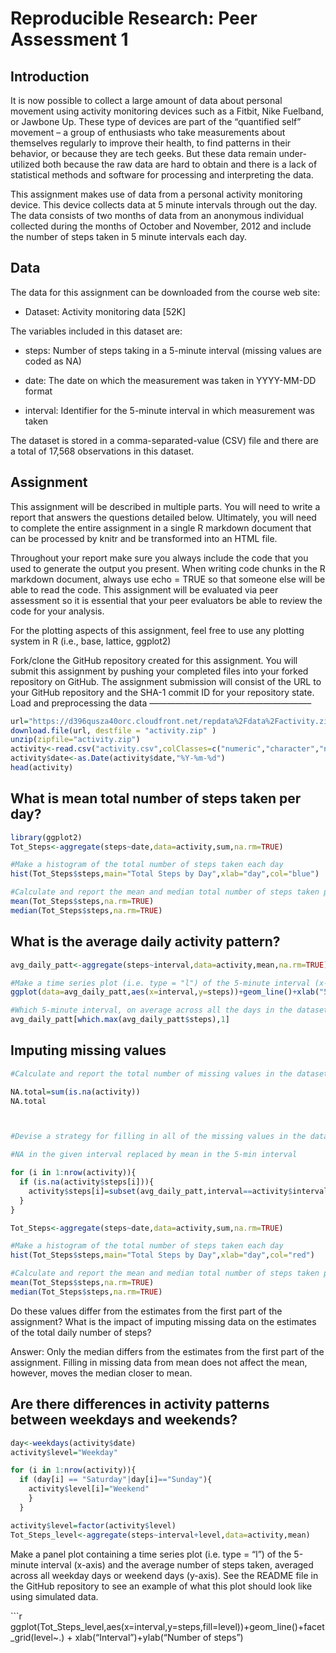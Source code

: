 Reproducible Research: Peer Assessment 1
========================================================

Introduction
--------------------------

It is now possible to collect a large amount of data about personal movement using activity monitoring devices such as a Fitbit, Nike Fuelband, or Jawbone Up. These type of devices are part of the "quantified self" movement -- a group of enthusiasts who take measurements about themselves regularly to improve their health, to find patterns in their behavior, or because they are tech geeks. But these data remain under-utilized both because the raw data are hard to obtain and there is a lack of statistical methods and software for processing and interpreting the data.

This assignment makes use of data from a personal activity monitoring device. This device collects data at 5 minute intervals through out the day. The data consists of two months of data from an anonymous individual collected during the months of October and November, 2012 and include the number of steps taken in 5 minute intervals each day.

Data
-----------------

The data for this assignment can be downloaded from the course web site:

- Dataset: Activity monitoring data [52K]

The variables included in this dataset are:
 
- steps: Number of steps taking in a 5-minute interval (missing values are coded as NA)

- date: The date on which the measurement was taken in YYYY-MM-DD format

- interval: Identifier for the 5-minute interval in which measurement was taken

The dataset is stored in a comma-separated-value (CSV) file and there are a total of 17,568 observations in this dataset.

Assignment
-------------------------------

This assignment will be described in multiple parts. You will need to write a report that answers the questions detailed below. Ultimately, you will need to complete the entire assignment in a single R markdown document that can be processed by knitr and be transformed into an HTML file.

Throughout your report make sure you always include the code that you used to generate the output you present. When writing code chunks in the R markdown document, always use echo = TRUE so that someone else will be able to read the code. This assignment will be evaluated via peer assessment so it is essential that your peer evaluators be able to review the code for your analysis.

For the plotting aspects of this assignment, feel free to use any plotting system in R (i.e., base, lattice, ggplot2)

Fork/clone the GitHub repository created for this assignment. You will submit this assignment by pushing your completed files into your forked repository on GitHub. The assignment submission will consist of the URL to your GitHub repository and the SHA-1 commit ID for your repository state.
Load and preprocessing the data
--------------------------------------------------------

```r
url="https://d396qusza40orc.cloudfront.net/repdata%2Fdata%2Factivity.zip"
download.file(url, destfile = "activity.zip" )
unzip(zipfile="activity.zip")
activity<-read.csv("activity.csv",colClasses=c("numeric","character","numeric"))
activity$date<-as.Date(activity$date,"%Y-%m-%d")
head(activity)

```


What is mean total number of steps taken per day?
--------------------------------------------------------
```r
library(ggplot2)
Tot_Steps<-aggregate(steps~date,data=activity,sum,na.rm=TRUE)

#Make a histogram of the total number of steps taken each day
hist(Tot_Steps$steps,main="Total Steps by Day",xlab="day",col="blue")

#Calculate and report the mean and median total number of steps taken per day
mean(Tot_Steps$steps,na.rm=TRUE)
median(Tot_Steps$steps,na.rm=TRUE)

```

What is the average daily activity pattern?
--------------------------------------------------------
```r
avg_daily_patt<-aggregate(steps~interval,data=activity,mean,na.rm=TRUE)

#Make a time series plot (i.e. type = "l") of the 5-minute interval (x-axis) and the average number of steps taken, averaged across all days (y-axis)
ggplot(data=avg_daily_patt,aes(x=interval,y=steps))+geom_line()+xlab("5-min interval")+ylab("Average Number of Steps Taken")

#Which 5-minute interval, on average across all the days in the dataset, contains the maximum number of steps?
avg_daily_patt[which.max(avg_daily_patt$steps),1]


```
Imputing missing values
--------------------------------------------------------

```r
#Calculate and report the total number of missing values in the dataset (i.e. the total number of rows with NAs)

NA.total=sum(is.na(activity))
NA.total



#Devise a strategy for filling in all of the missing values in the dataset. The strategy does not need to be sophisticated. For example, you could use the mean/median for that day, or the mean for that 5-minute interval, etc.

#NA in the given interval replaced by mean in the 5-min interval

for (i in 1:nrow(activity)){
  if (is.na(activity$steps[i])){
    activity$steps[i]=subset(avg_daily_patt,interval==activity$interval[i])$steps
  }
}

Tot_Steps<-aggregate(steps~date,data=activity,sum,na.rm=TRUE)

#Make a histogram of the total number of steps taken each day
hist(Tot_Steps$steps,main="Total Steps by Day",xlab="day",col="red")

#Calculate and report the mean and median total number of steps taken per day
mean(Tot_Steps$steps,na.rm=TRUE)
median(Tot_Steps$steps,na.rm=TRUE)

```
Do these values differ from the estimates from the first part of the assignment? What is the impact of imputing missing data on the estimates of the total daily number of steps?

Answer: Only the median differs from the estimates from the first part of the assignment. Filling in missing data from mean does not affect the mean, however, moves the median closer to mean.

Are there differences in activity patterns between weekdays and weekends?
--------------------------------------------------------

```r
day<-weekdays(activity$date)
activity$level="Weekday"

for (i in 1:nrow(activity)){
  if (day[i] == "Saturday"|day[i]=="Sunday"){
    activity$level[i]="Weekend"
    }
  }

activity$level=factor(activity$level)
Tot_Steps_level<-aggregate(steps~interval+level,data=activity,mean)
```

Make a panel plot containing a time series plot (i.e. type = "l") of the 5-minute interval (x-axis) and the average number of steps taken, averaged across all weekday days or weekend days (y-axis). See the README file in the GitHub repository to see an example of what this plot should look like using simulated data.

```r
ggplot(Tot_Steps_level,aes(x=interval,y=steps,fill=level))+geom_line()+facet_grid(level~.) + xlab("Interval")+ylab("Number of steps")